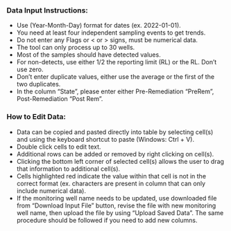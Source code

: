 <h3><b>Data Input Instructions:</b></h3>

* Use (Year-Month-Day) format for dates (ex. 2022-01-01).
* You need at least four independent sampling events to get trends.
* Do not enter any Flags or < or > signs, must be numerical data.
* The tool can only process up to 30 wells.
* Most of the samples should have detected values.
* For non-detects, use either 1/2 the reporting limit (RL) or the RL. Don't use zero.
* Don't enter duplicate values, either use the average or the first of the two duplicates.
* In the column "State", please enter either Pre-Remediation "PreRem", Post-Remediation "Post Rem". 


<h3><b>How to Edit Data:</b></h3>

* Data can be copied and pasted directly into table by selecting cell(s) and using the keyboard shortcut to paste (Windows: Ctrl + V).
* Double click cells to edit text.
* Additional rows can be added or removed by right clicking on cell(s).
* Clicking the bottom left corner of selected cell(s) allows the user to drag that information to additional cell(s).
* Cells highlighted red indicate the value within that cell is not in the correct format (ex. characters are present in column that can only include numerical data). 
* If the monitoring well name needs to be updated, use downloaded file from "Download Input File" button, revise the file with new monitoring well name, then upload the file by using "Upload Saved Data". The same procedure should be followed if you need to add new columns. 